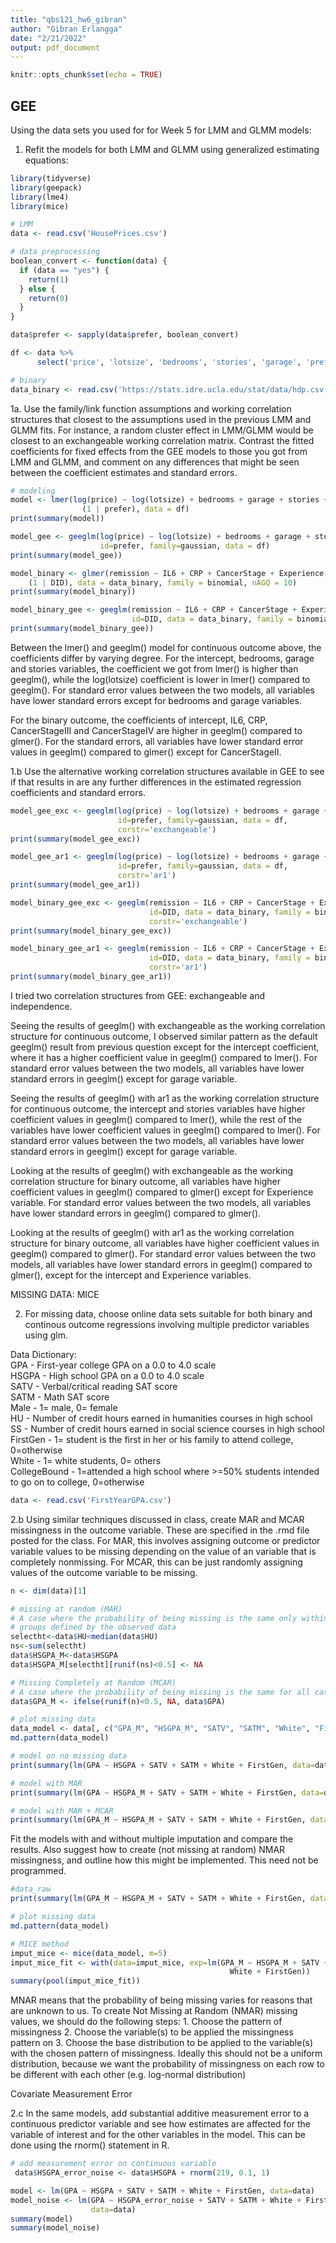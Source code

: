 ```yaml
---
title: "qbs121_hw6_gibran"
author: "Gibran Erlangga"
date: "2/21/2022"
output: pdf_document
---
```


```r
knitr::opts_chunk$set(echo = TRUE)
```

## GEE

Using the data sets you used for for Week 5 for LMM and GLMM models:

1. Refit the models for both LMM and GLMM using generalized estimating equations:
``` r
library(tidyverse)
library(geepack)
library(lme4)
library(mice)

# LMM
data <- read.csv('HousePrices.csv')

# data preprocessing
boolean_convert <- function(data) {
  if (data == "yes") {
    return(1)
  } else {
    return(0)
  }
}

data$prefer <- sapply(data$prefer, boolean_convert)

df <- data %>%
      select('price', 'lotsize', 'bedrooms', 'stories', 'garage', 'prefer')

# binary
data_binary <- read.csv('https://stats.idre.ucla.edu/stat/data/hdp.csv')
```

1a. Use the family/link function assumptions and  working correlation structures that closest to the assumptions used in the previous LMM and GLMM fits. For instance, a random cluster effect in LMM/GLMM would be closest to an exchangeable working correlation matrix. Contrast the fitted coefficients for fixed effects from the GEE models to those you got from LMM and GLMM, and comment on any differences that might be seen between the coefficient estimates and standard errors.

``` r
# modeling
model <- lmer(log(price) ~ log(lotsize) + bedrooms + garage + stories + 
                (1 | prefer), data = df)
print(summary(model))

model_gee <- geeglm(log(price) ~ log(lotsize) + bedrooms + garage + stories, 
                    id=prefer, family=gaussian, data = df)
print(summary(model_gee))

model_binary <- glmer(remission ~ IL6 + CRP + CancerStage + Experience +
    (1 | DID), data = data_binary, family = binomial, nAGQ = 10)
print(summary(model_binary))

model_binary_gee <- geeglm(remission ~ IL6 + CRP + CancerStage + Experience, 
                           id=DID, data = data_binary, family = binomial)
print(summary(model_binary_gee))
```
Between the lmer() and geeglm() model for continuous outcome above, the coefficients differ by varying degree. For the intercept, bedrooms, garage and stories variables, the coefficient we got from lmer() is higher than geeglm(), while the log(lotsize) coefficient is lower in lmer() compared to geeglm(). For standard error values between the two models, all variables have lower standard errors except for bedrooms and garage variables. 

For the binary outcome, the coefficients of intercept, IL6, CRP, CancerStageIII and CancerStageIV are higher in geeglm() compared to glmer(). For the standard errors, all variables have lower standard error values in geeglm() compared to glmer() except for CancerStageII.

1.b Use the alternative working correlation structures available in GEE to see if that results in are any further differences in the estimated regression coefficients and standard errors. 

``` r
model_gee_exc <- geeglm(log(price) ~ log(lotsize) + bedrooms + garage + stories, 
                        id=prefer, family=gaussian, data = df, 
                        corstr='exchangeable')
print(summary(model_gee_exc))

model_gee_ar1 <- geeglm(log(price) ~ log(lotsize) + bedrooms + garage + stories, 
                        id=prefer, family=gaussian, data = df, 
                        corstr='ar1')
print(summary(model_gee_ar1))

model_binary_gee_exc <- geeglm(remission ~ IL6 + CRP + CancerStage + Experience, 
                               id=DID, data = data_binary, family = binomial, 
                               corstr='exchangeable')
print(summary(model_binary_gee_exc))

model_binary_gee_ar1 <- geeglm(remission ~ IL6 + CRP + CancerStage + Experience, 
                               id=DID, data = data_binary, family = binomial, 
                               corstr='ar1')
print(summary(model_binary_gee_ar1))
```
I tried two correlation structures from GEE: exchangeable and independence. 

Seeing the results of geeglm() with exchangeable as the working correlation structure for continuous outcome, I observed similar pattern as the default geeglm() result from previous question except for the intercept coefficient, where it has a higher coefficient value in geeglm() compared to lmer(). For standard error values between the two models, all variables have lower standard errors in geeglm() except for garage variable. 

Seeing the results of geeglm() with ar1 as the working correlation structure for continuous outcome, the intercept and stories variables have higher coefficient values in geeglm() compared to lmer(), while the rest of the variables have lower coefficient values in geeglm() compared to lmer(). For standard error values between the two models, all variables have lower standard errors in geeglm() except for garage variable. 

Looking at the results of geeglm() with exchangeable as the working correlation structure for binary outcome, all variables have higher coefficient values in geeglm() compared to glmer() except for Experience variable. For standard error values between the two models, all variables have lower standard errors in geeglm() compared to glmer(). 

Looking at the results of geeglm() with ar1 as the working correlation structure for binary outcome, all variables have higher coefficient values in geeglm() compared to glmer(). For standard error values between the two models, all variables have lower standard errors in geeglm() compared to glmer(), except for the intercept and Experience variables. 


MISSING DATA: MICE

2.  For missing data, choose online data sets suitable for both binary and continous outcome regressions involving multiple predictor variables using glm.

Data Dictionary: \
GPA           - First-year college GPA on a 0.0 to 4.0 scale \
HSGPA	        - High school GPA on a 0.0 to 4.0 scale \
SATV	        - Verbal/critical reading SAT score \
SATM	        - Math SAT score \
Male	        - 1= male, 0= female \
HU	          - Number of credit hours earned in humanities courses in high school \
SS	          - Number of credit hours earned in social science courses in high school \
FirstGen	    - 1= student is the first in her or his family to attend college, 0=otherwise \
White	        - 1= white students, 0= others \
CollegeBound	- 1=attended a high school where >=50% students intended to go on to college, 0=otherwise \

``` r
data <- read.csv('FirstYearGPA.csv')
```

2.b Using similar techniques discussed in class, create MAR and MCAR missingness in the outcome variable. These are specified in the .rmd file posted for the class.  For MAR, this involves assigning outcome or predictor variable values to be missing depending on the value of an variable that is completely nonmissing. For MCAR, this can be just randomly assigning values of the outcome variable to be missing.
``` r
n <- dim(data)[1]

# missing at random (MAR)
# A case where the probability of being missing is the same only within 
# groups defined by the observed data
selectht<-data$HU<median(data$HU)
ns<-sum(selectht)
data$HSGPA_M<-data$HSGPA
data$HSGPA_M[selectht][runif(ns)<0.5] <- NA

# Missing Completely at Random (MCAR)
# A case where the probability of being missing is the same for all cases
data$GPA_M <- ifelse(runif(n)<0.5, NA, data$GPA)

# plot missing data
data_model <- data[, c("GPA_M", "HSGPA_M", "SATV", "SATM", "White", "FirstGen")]
md.pattern(data_model)

# model on no missing data
print(summary(lm(GPA ~ HSGPA + SATV + SATM + White + FirstGen, data=data)))

# model with MAR
print(summary(lm(GPA ~ HSGPA_M + SATV + SATM + White + FirstGen, data=data)))

# model with MAR + MCAR
print(summary(lm(GPA_M ~ HSGPA_M + SATV + SATM + White + FirstGen, data=data)))
```

Fit the models with and without multiple imputation and compare the results. Also suggest how to create (not missing at random) NMAR missingness, and outline how this might be implemented. This need not be programmed.
``` r
#data_raw
print(summary(lm(GPA_M ~ HSGPA_M + SATV + SATM + White + FirstGen, data=data)))

# plot missing data
md.pattern(data_model)

# MICE method
imput_mice <- mice(data_model, m=5)
imput_mice_fit <- with(data=imput_mice, exp=lm(GPA_M ~ HSGPA_M + SATV + SATM + 
                                                 White + FirstGen))
summary(pool(imput_mice_fit))
```

MNAR means that the probability of being missing varies for reasons that are unknown to us. To create Not Missing at Random (NMAR) missing values, we should do the following steps:
1. Choose the pattern of missingness
2. Choose the variable(s) to be applied the missingness pattern on
3. Choose the base distribution to be applied to the variable(s) with the chosen pattern of missingness. Ideally this should not be a uniform distribution, because we want the probability of missingness on each row to be different with each other (e.g. log-normal distribution)

Covariate Measurement Error

2.c In the same models, add substantial additive measurement error to a continuous predictor variable and see how estimates are affected for the variable of interest and for the other variables in the model. This can be done using the rnorm() statement in R.
``` r
# add measurement error on continuous variable
 data$HSGPA_error_noise <- data$HSGPA + rnorm(219, 0.1, 1)

model <- lm(GPA ~ HSGPA + SATV + SATM + White + FirstGen, data=data)
model_noise <- lm(GPA ~ HSGPA_error_noise + SATV + SATM + White + FirstGen, 
                  data=data)
summary(model)
summary(model_noise)
```